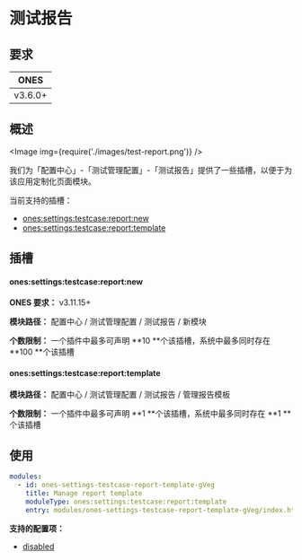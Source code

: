 
# 测试报告

## 要求

|  ONES   |
| :-----: |
| v3.6.0+ |

## 概述

<Image img={require('./images/test-report.png')} />

我们为「配置中心」-「测试管理配置」-「测试报告」提供了一些插槽，以便于为该应用定制化页面模块。

当前支持的插槽：

- [ones:settings:testcase:report:new](#onessettingstestcasereportnew)
- [ones:settings:testcase:report:template](#onessettingstestcasereporttemplate)

## 插槽

#### ones:settings:testcase:report:new

**ONES 要求：** v3.11.15+

**模块路径：** 配置中心 / 测试管理配置 / 测试报告 / 新模块

**个数限制：** 一个插件中最多可声明 **10 **个该插槽，系统中最多同时存在 **100 **个该插槽

#### ones:settings:testcase:report:template

**模块路径：** 配置中心 / 测试管理配置 / 测试报告 / 管理报告模板

**个数限制：** 一个插件中最多可声明 **1 **个该插槽，系统中最多同时存在 **1 **个该插槽

## 使用

```yaml
modules:
  - id: ones-settings-testcase-report-template-gVeg
    title: Manage report template
    moduleType: ones:settings:testcase:report:template
    entry: modules/ones-settings-testcase-report-template-gVeg/index.html
```

**支持的配置项：**

- [disabled](../../../../../../reference/config/plugin.yaml#disabled)
